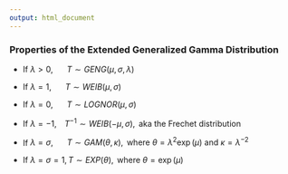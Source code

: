 ```yaml
---
output: html_document
---
```


<h3>Properties of the Extended Generalized Gamma Distribution</h3>

- If $\lambda>0,\;\;\;\;\;\;\; T \sim GENG(\mu, \sigma,\lambda)$

- If $\lambda=1,\;\;\;\;\;\;\;T \sim WEIB(\mu,\sigma)$

- If $\lambda=0,\;\;\;\;\;\;\; T \sim LOGNOR(\mu,\sigma)$

- If $\lambda=-1,\;\;\;\; T^{-1} \sim WEIB(-\mu,\sigma), \text{ aka the Frechet distribution }$

- If $\lambda=\sigma,\;\;\;\;\;\;\; T \sim GAM(\theta,\kappa), \text{ where } \theta=\lambda^2\exp(\mu)\text{ and } \kappa=\lambda^{-2}$

- If $\lambda=\sigma=1, T \sim EXP(\theta), \text{ where } \theta=\exp(\mu)$